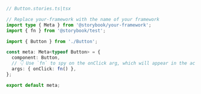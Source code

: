 ```ts
// Button.stories.ts|tsx

// Replace your-framework with the name of your framework
import type { Meta } from '@storybook/your-framework';
import { fn } from '@storybook/test';

import { Button } from './Button';

const meta: Meta<typeof Button> = {
  component: Button,
  // 👇 Use `fn` to spy on the onClick arg, which will appear in the actions panel once invoked
  args: { onClick: fn() },
};

export default meta;
```
